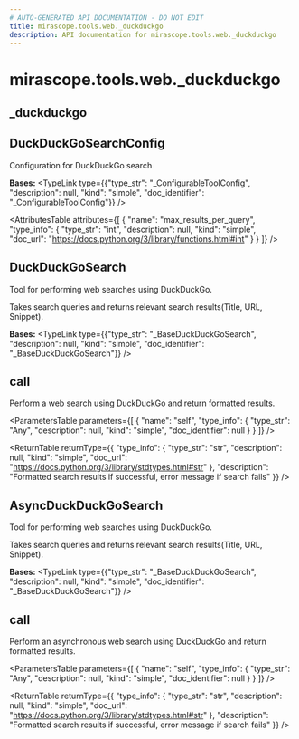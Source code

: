 ```yaml
---
# AUTO-GENERATED API DOCUMENTATION - DO NOT EDIT
title: mirascope.tools.web._duckduckgo
description: API documentation for mirascope.tools.web._duckduckgo
---
```


# mirascope.tools.web._duckduckgo

## <ApiType type="Module" path="tools/web/duckduckgo" symbolName="_duckduckgo" /> _duckduckgo

## <ApiType type="Class" path="tools/web/duckduckgo" symbolName="DuckDuckGoSearchConfig" /> DuckDuckGoSearchConfig

Configuration for DuckDuckGo search

**Bases:** 
<TypeLink type={{"type_str": "_ConfigurableToolConfig", "description": null, "kind": "simple", "doc_identifier": "_ConfigurableToolConfig"}} />

<AttributesTable
  attributes={[
  {
    "name": "max_results_per_query",
    "type_info": {
      "type_str": "int",
      "description": null,
      "kind": "simple",
      "doc_url": "https://docs.python.org/3/library/functions.html#int"
    }
  }
]}
/>


## <ApiType type="Class" path="tools/web/duckduckgo" symbolName="DuckDuckGoSearch" /> DuckDuckGoSearch

Tool for performing web searches using DuckDuckGo.

Takes search queries and returns relevant search results(Title, URL, Snippet).

**Bases:** 
<TypeLink type={{"type_str": "_BaseDuckDuckGoSearch", "description": null, "kind": "simple", "doc_identifier": "_BaseDuckDuckGoSearch"}} />

## <ApiType type="Function" path="tools/web/duckduckgo" symbolName="call" /> call

Perform a web search using DuckDuckGo and return formatted results.

<ParametersTable
  parameters={[
  {
    "name": "self",
    "type_info": {
      "type_str": "Any",
      "description": null,
      "kind": "simple",
      "doc_identifier": null
    }
  }
]}
/>

<ReturnTable
  returnType={{
  "type_info": {
    "type_str": "str",
    "description": null,
    "kind": "simple",
    "doc_url": "https://docs.python.org/3/library/stdtypes.html#str"
  },
  "description": "Formatted search results if successful, error message if search fails"
}}
/>



## <ApiType type="Class" path="tools/web/duckduckgo" symbolName="AsyncDuckDuckGoSearch" /> AsyncDuckDuckGoSearch

Tool for performing web searches using DuckDuckGo.

Takes search queries and returns relevant search results(Title, URL, Snippet).

**Bases:** 
<TypeLink type={{"type_str": "_BaseDuckDuckGoSearch", "description": null, "kind": "simple", "doc_identifier": "_BaseDuckDuckGoSearch"}} />

## <ApiType type="Function" path="tools/web/duckduckgo" symbolName="call" /> call

Perform an asynchronous web search using DuckDuckGo and return formatted results.

<ParametersTable
  parameters={[
  {
    "name": "self",
    "type_info": {
      "type_str": "Any",
      "description": null,
      "kind": "simple",
      "doc_identifier": null
    }
  }
]}
/>

<ReturnTable
  returnType={{
  "type_info": {
    "type_str": "str",
    "description": null,
    "kind": "simple",
    "doc_url": "https://docs.python.org/3/library/stdtypes.html#str"
  },
  "description": "Formatted search results if successful, error message if search fails"
}}
/>




